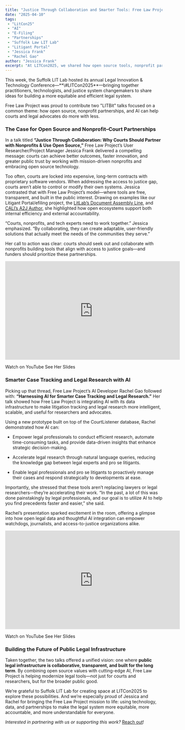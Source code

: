 ```yaml
---
title: "Justice Through Collaboration and Smarter Tools: Free Law Project at LITCon2025"
date: "2025-04-10"
tags:
 - "LitCon25"
 - "AI"
 - "E-Filing"
 - "Partnerships"
 - "Suffolk Law LIT Lab"
 - "Litigant Portal"
 - "Jessica Frank"
 - "Rachel Gao"
author: "Jessica Frank"
excerpt: "At LITCon2025, we shared how open source tools, nonprofit partnerships, and AI can help courts and advocates work smarter and serve the public better. Our talks spotlighted real-world innovations that make legal systems more equitable, transparent, and efficient."
---
```



<p className="lead">This week, the Suffolk LIT Lab hosted its annual Legal Innovation & Technology Conference—**\#LITCon2025**—bringing together practitioners, technologists, and justice system changemakers to share ideas for building a more equitable and efficient legal system.</p>

Free Law Project was proud to contribute two "LITBit" talks focused on a common theme: how open source, nonprofit partnerships, and AI can help courts and legal advocates do more with less.

### The Case for Open Source and Nonprofit–Court Partnerships

In a talk titled **“Justice Through Collaboration: Why Courts Should Partner with Nonprofits & Use Open Source,”** Free Law Project’s User Researcher/Project Manager Jessica Frank delivered a compelling message: courts can achieve better outcomes, faster innovation, and greater public trust by working with mission-driven nonprofits and embracing open source technology.

Too often, courts are locked into expensive, long-term contracts with proprietary software vendors. When addressing the access to justice gap, courts aren’t able to control or modify their own systems. Jessica contrasted that with Free Law Project’s model—where tools are free, transparent, and built in the public interest. Drawing on examples like our Litigant Portal/efiling project, the [LitLab’s Document Assembly Line](https://assemblyline.suffolklitlab.org/), and [CALI’s A2J Author](http://www.a2jauthor.org), she highlighted how open ecosystems support both internal efficiency and external accountability.

“Courts, nonprofits, and tech experts need to work together.” Jessica emphasized. “By collaborating, they can create adaptable, user-friendly solutions that actually meet the needs of the communities they serve.”

Her call to action was clear: courts should seek out and collaborate with nonprofits building tools that align with access to justice goals—and funders should prioritize these partnerships.

<iframe 
  width="560" 
  height="315" 
  src="https://www.youtube.com/embed/qHzcfhhvSVk?start=722" 
  title="YouTube video player"
  frameborder="0" 
  allow="accelerometer; autoplay; clipboard-write; encrypted-media; gyroscope; picture-in-picture; web-share" 
  referrerpolicy="strict-origin-when-cross-origin" 
  allowfullscreen>
</iframe>

<p className="text-center flex gap-2 flex-wrap justify-center">
  <PurpleButton href="https://www.youtube.com/live/qHzcfhhvSVk?si=vamAjGFZ_b46GMhM&t=722" size="lg">Watch on YouTube</PurpleButton>
  <PurpleButton href="https://drive.google.com/file/d/1_ZzydMCnecyjhLqmPjEFbUCh-agpGDCs/view" size="lg">See Her Slides</PurpleButton>
</p>
 

### Smarter Case Tracking and Legal Research with AI

Picking up that thread, Free Law Project’s AI Developer Rachel Gao followed with: **“Harnessing AI for Smarter Case Tracking and Legal Research.”** Her talk showed how Free Law Project is integrating AI with its data infrastructure to make litigation tracking and legal research more intelligent, scalable, and useful for researchers and advocates.

Using a new prototype built on top of the CourtListener database, Rachel demonstrated how AI can:

* Empower legal professionals to conduct efficient research, automate time-consuming tasks, and provide data-driven insights that enhance strategic decision-making. 

* Accelerate legal research through natural language queries, reducing the knowledge gap between legal experts and pro se litigants. 

* Enable legal professionals and pro se litigants to proactively manage their cases and respond strategically to developments at ease.

Importantly, she stressed that these tools aren’t replacing lawyers or legal researchers—they’re accelerating their work. “In the past, a lot of this was done painstakingly by legal professionals, and our goal is to utilize AI to help you find precedents faster and easier,” she said.

Rachel’s presentation sparked excitement in the room, offering a glimpse into how open legal data and thoughtful AI integration can empower watchdogs, journalists, and access-to-justice organizations alike.

<iframe width="560" height="315" src="https://www.youtube.com/embed/qHzcfhhvSVk?start=1079" title="YouTube video player" frameborder="0" allow="accelerometer; autoplay; clipboard-write; encrypted-media; gyroscope; picture-in-picture; web-share" referrerpolicy="strict-origin-when-cross-origin" allowfullscreen></iframe>

<p className="text-center flex gap-2 flex-wrap justify-center">
  <PurpleButton href="https://www.youtube.com/live/qHzcfhhvSVk?t=1079s" size="lg">Watch on YouTube</PurpleButton>
  <PurpleButton href="https://docs.google.com/presentation/d/1ed97JeZPCe5v46rC5DrKkR-lwm_xp1Ya7_txsCQ-XLU/edit" size="lg">See Her Slides</PurpleButton>
</p>
 

### Building the Future of Public Legal Infrastructure

Taken together, the two talks offered a unified vision: one where **public legal infrastructure is collaborative, transparent, and built for the long term**. By combining open source values with cutting-edge AI, Free Law Project is helping modernize legal tools—not just for courts and researchers, but for the broader public good.

We’re grateful to Suffolk LIT Lab for creating space at LITCon2025 to explore these possibilities. And we’re especially proud of Jessica and Rachel for bringing the Free Law Project mission to life: using technology, data, and partnerships to make the legal system more equitable, more accountable, and more understandable for everyone.

*Interested in partnering with us or supporting this work?* [Reach out](https://free.law/about/)!
